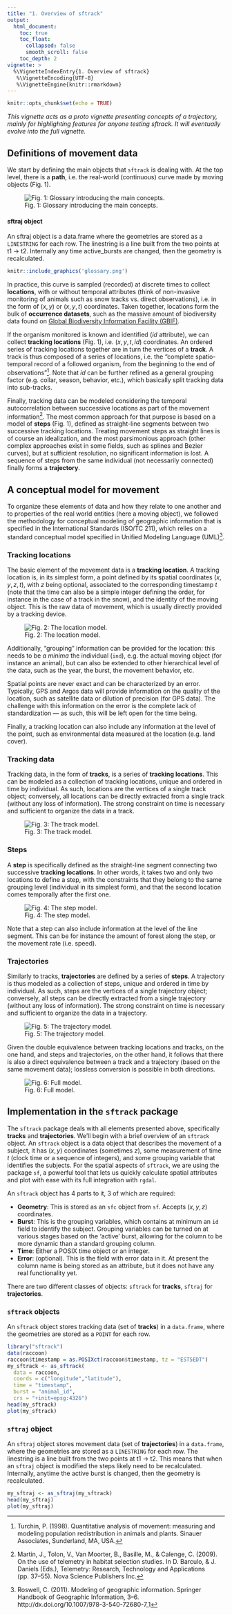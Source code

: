 ```yaml
---
title: "1. Overview of sftrack"
output:
  html_document:
    toc: true
    toc_float:
      collapsed: false
      smooth_scroll: false
    toc_depth: 2
vignette: >
  %\VignetteIndexEntry{1. Overview of sftrack}
   %\VignetteEncoding{UTF-8}
   %\VignetteEngine{knitr::rmarkdown}
---
```


```r
knitr::opts_chunk$set(echo = TRUE)
```


*This vignette acts as a proto vignette presenting concepts of a
trajectory, mainly for highlighting features for anyone testing
sftrack. It will eventually evolve into the full vignette.*


## Definitions of movement data

We start by defining the main objects that `sftrack` is dealing
with. At the top level, there is a **path**, i.e. the real-world
(continuous) curve made by moving objects (Fig. 1).

<!-- MB: Please use whichever form below that makes more sense for a -->
<!-- vignette; and remove this comment. Do the same for all figures. -->

![Fig. 1: Glossary introducing the main concepts.](glossary.png "Fig. 1: Glossary introducing the main concepts.")

#### sftraj object
An sftraj object is a data.frame where the geometries are stored as a `LINESTRING` for each row. The linestring is a line built from the two points at t1 -> t2. Internally any time active_bursts are changed, then the geometry is recalculated.

```r
knitr::include_graphics('glossary.png')

```

In practice, this curve is sampled (recorded) at discrete times to
collect **locations**, with or without temporal attributes (think of
non-invasive monitoring of animals such as snow tracks vs. direct
observations), i.e. in the form of $(x, y)$ or $(x, y, t)$
coordinates. Taken together, locations form the bulk of **occurrence
datasets**, such as the massive amount of biodiversity data found on
[Global Biodiversity Information Facility
(GBIF)](https://www.gbif.org/).

If the organism monitored is known and identified ($id$ attribute), we
can collect **tracking locations** (Fig. 1), i.e. $(x, y, t, id)$
coordinates. An ordered series of tracking locations together are in
turn the vertices of a **track**. A track is thus composed of a series
of locations, i.e. the "complete spatio-temporal record of a followed
organism, from the beginning to the end of observations"[^turchin].
Note that $id$ can be further refined as a general grouping factor
(e.g. collar, season, behavior, etc.), which basically split tracking
data into sub-tracks.

[^turchin]: Turchin, P. (1998). Quantitative analysis of movement: measuring and modeling population redistribution in animals and plants. Sinauer Associates, Sunderland, MA, USA.

Finally, tracking data can be modeled considering the temporal
autocorrelation between successive locations as part of the movement
information[^martin]. The most common approach for that purpose is
based on a model of **steps** (Fig. 1), defined as straight-line
segments between two successive tracking locations. Treating movement
steps as straight lines is of course an idealization, and the most
parsimonious approach (other complex approaches exist in some fields,
such as splines and Bezier curves), but at sufficient resolution, no
significant information is lost. A sequence of steps from the same
individual (not necessarily connected) finally forms a **trajectory**.

[^martin]: Martin, J., Tolon, V., Van Moorter, B., Basille, M., & Calenge, C. (2009). On the use of telemetry in habitat selection studies. In D. Barculo, & J. Daniels (Eds.), Telemetry: Research, Technology and Applications (pp. 37–55). Nova Science Publishers Inc.


## A conceptual model for movement

<!-- MB: Please check this part, and correct if it does not match your -->
<!-- work. Let me know if some things are not clear. -->

To organize these elements of data and how they relate to one another
and to properties of the real world entities (here a moving object),
we followed the methodology for conceptual modeling of geographic
information that is specified in the International Standards (ISO/TC
211), which relies on a standard conceptual model specified in Unified
Modeling Language (UML)[^roswell].

[^roswell]: Roswell, C. (2011). Modeling of geographic information. Springer Handbook of Geographic Information, 3–6. http://dx.doi.org/10.1007/978-3-540-72680-7_1


### Tracking locations

The basic element of the movement data is a **tracking location**. A
tracking location is, in its simplest form, a point defined by its
spatial coordinates $(x, y, z, t)$, with $z$ being optional,
associated to the corresponding timestamp $t$ (note that the time can
also be a simple integer defining the order, for instance in the case
of a track in the snow), and the identity of the moving object. This
is the raw data of movement, which is usually directly provided by a
tracking device.

![Fig. 2: The location model.](conceptual-model-loc.png "Fig. 2: The location model.")

Additionally, "grouping" information can be provided for the location:
this needs to be *a minima* the individual (`ind`), e.g. the actual
moving object (for instance an animal), but can also be extended to
other hierarchical level of the data, such as the year, the burst, the
movement behavior, etc.

Spatial points are never exact and can be characterized by an
error. Typically, GPS and Argos data will provide information on the
quality of the location, such as satellite data or dilution of
precision (for GPS data). The challenge with this information on the
error is the complete lack of standardization — as such, this will be
left open for the time being.

Finally, a tracking location can also include any information at the
level of the point, such as environmental data measured at the
location (e.g. land cover).


### Tracking data

Tracking data, in the form of **tracks**, is a series of **tracking
locations**. This can be modeled as a collection of tracking
locations, unique and ordered in time by individual. As such,
locations are the vertices of a single track object; conversely, all
locations can be directly extracted from a single track (without any
loss of information).  The strong constraint on time is necessary and
sufficient to organize the data in a track.

![Fig. 3: The track model.](conceptual-model-track.png "Fig. 3: The track model.")


### Steps

A **step** is specifically defined as the straight-line segment
connecting two successive **tracking locations**. In other words, it
takes two and only two locations to define a step, with the
constraints that they belong to the same grouping level (individual in
its simplest form), and that the second location comes temporally
after the first one.

![Fig. 4: The step model.](conceptual-model-step.png "Fig. 4: The step model.")

Note that a step can also include information at the level of the line
segment. This can be for instance the amount of forest along the step,
or the movement rate (i.e. speed).


### Trajectories

Similarly to tracks, **trajectories** are defined by a series of
**steps**.  A trajectory is thus modeled as a collection of steps,
unique and ordered in time by individual. As such, steps are the
vertices of a single trajectory object; conversely, all steps can be
directly extracted from a single trajectory (without any loss of
information).  The strong constraint on time is necessary and
sufficient to organize the data in a trajectory.

![Fig. 5: The trajectory model.](conceptual-model-traj.png "Fig. 5: The trajectory model.")

Given the double equivalence between tracking locations and tracks, on
the one hand, and steps and trajectories, on the other hand, it
follows that there is also a direct equivalence between a track and a
trajectory (based on the same movement data); lossless conversion is
possible in both directions.

![Fig. 6: Full model.](conceptual-model-full.png "Fig. 6: Full model.")


## Implementation in the `sftrack` package

<!-- MB: Does this need further update or more details? -->

The `sftrack` package deals with all elements presented above,
specifically **tracks** and **trajectories**. We'll begin with a brief
overview of an `sftrack` object. An `sftrack` object is a data object
that describes the movement of a subject, it has $(x,y)$ coordinates
(sometimes $z$), some measurement of time $t$ (clock time or a
sequence of integers), and some grouping variable that identifies the
subjects. For the spatial aspects of `sftrack`, we are using the
package `sf`, a powerful tool that lets us quickly calculate spatial
attributes and plot with ease with its full integration with `rgdal`.

An `sftrack` object has 4 parts to it, 3 of which are required:

 - **Geometry**: This is stored as an `sfc` object from `sf`. Accepts
   $(x,y,z)$ coordinates.
 - **Burst**: This is the grouping variables, which contains at
   minimum an `id` field to identify the subject. Grouping variables
   can be turned on at various stages based on the 'active' burst,
   allowing for the column to be more dynamic than a standard grouping
   column.
 - **Time**: Either a POSIX time object or an integer.
 - **Error**: (optional). This is the field with error data in it. At
   present the column name is being stored as an attribute, but it
   does not have any real functionality yet.

There are two different classes of objects: `sftrack` for **tracks**,
`sftraj` for **trajectories**.


### `sftrack` objects

An `sftrack` object stores tracking data (set of **tracks**) in a
`data.frame`, where the geometries are stored as a `POINT` for each
row.

```r
library("sftrack")
data(raccoon)
raccoon$timestamp = as.POSIXct(raccoon$timestamp, tz = "EST5EDT")
my_sftrack <- as_sftrack(
  data = raccoon,
  coords = c("longitude","latitude"),
  time = "timestamp",
  burst = "animal_id",
  crs = "+init=epsg:4326")
head(my_sftrack)
plot(my_sftrack)

```


### `sftraj` object

An `sftraj` object stores movement data (set of **trajectories**) in a
`data.frame`, where the geometries are stored as a `LINESTRING` for
each row. The linestring is a line built from the two points at t1 ->
t2. This means that when an `sftraj` object is modified the steps
likely need to be recalculated. Internally, anytime the active burst
is changed, then the geometry is recalculated.

```r
my_sftraj <- as_sftraj(my_sftrack)
head(my_sftraj)
plot(my_sftraj)

```
